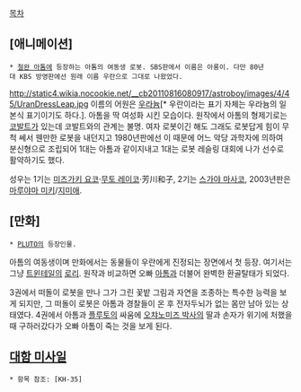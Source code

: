 [[목차]]

== [애니메이션] ==
 * [[철완 아톰]]에 등장하는 아톰의 여동생 로봇. SBS판에서 이름은 아롱이. 다만 80년대 KBS 방영판에선 원래 이름 우란으로 그대로 나왔었다.

http://static4.wikia.nocookie.net/__cb20110816080917/astroboy/images/4/45/UranDressLeap.jpg
이름의 어원은 [[우라늄]][* 우란이라는 표기 자체는 우라늄의 일본식 표기이기도 하다.]. 아톰을 딱 여성화 시킨 모습이다. 원작에서 아톰의 형제기로는 [[코발트]]가 있는데 코발트와의 관계는 불명. 여자 로봇이긴 해도 그래도 로봇답게 힘이 무척 쎄서 웬만한 로봇을 내던지고 1980년판에선 이 때문에 어느 악당 과학자에 의하여 분신형으로 조립되어 1대는 아톰과 같이지내고 1대는 로봇 레슬링 대회에 나가 선수로 활약하기도 했다.

성우는 1기는 [[미즈가키 요코]]·[[무토 레이코]]·芳川和子, 2기는 [[스가야 마사코]], 2003년판은 [[마루야마 미키]]/[[지미애]].

== [만화] ==
 * [[PLUTO]]의 등장인물.

아톰의 여동생이며 만화에서는 동물들이 우란에게 진정되는 장면에서 첫 등장. 여기서는 그냥 [[트윈테일]]의 [[로리]]. 원작과 비교하면 오빠 [[아톰]]과 더불어 완벽한 환골탈태가 되었다.

3권에서 떠돌이 로봇을 만나 그가 그린 꽃밭 그림과 자연을 조종하는 특수한 능력을 보게 되지만, 그 떠돌이 로봇은 아톰과 경찰들이 온 후 전자두뇌가 없는 몸만 남아 있는 상태였다. 4권에서 아톰과 [[플루토]]의 싸움에 [[오챠노미즈 박사]]의 딸과 손자가 위기에 처했을 때 구하러갔다가 오빠 아톰이 죽는 것을 보게 된다. 
== [[대함 미사일]] ==
 * 항목 참조: [KH-35]
